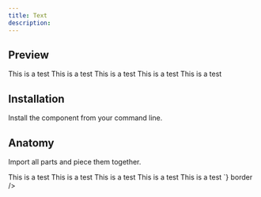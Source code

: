 ```yaml
---
title: Text
description:
---
```

## Preview

<Preview>
  <Flex
    css={{
      flexDirection: "column",
      alignItems: "center",
      gap: "$3",
    }}
  >
    <Text size="1">This is a test</Text> 
    <Text size="2">This is a test</Text> 
    <Text size="3">This is a test</Text> 
    <Text size="4">This is a test</Text> 
    <Text size="5">This is a test</Text> 
  </Flex>
</Preview>

## Installation

Install the component from your command line.

<LiveProvider>
    <LiveEditor code={`npm install @raystack/apsara`} border/>
</LiveProvider>


## Anatomy
Import all parts and piece them together.

<LiveProvider>
    <LiveEditor code={`

<Text size="1">This is a test</Text> 
<Text size="2">This is a test</Text> 
<Text size="3">This is a test</Text> 
<Text size="4">This is a test</Text> 
<Text size="5">This is a test</Text> 
`} border />
</LiveProvider>
